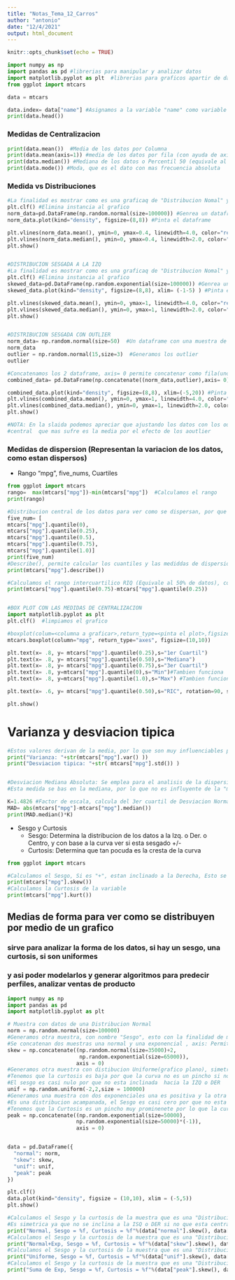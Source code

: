 ```yaml
---
title: "Notas_Tema_12_Carros"
author: "antonio"
date: "12/4/2021"
output: html_document
---
```


```r
knitr::opts_chunk$set(echo = TRUE)
```

```python
import numpy as np
import pandas as pd #librerias para manipular y analizar datos 
import matplotlib.pyplot as plt  #librerias para graficos apartir de datos en listas
from ggplot import mtcars

data = mtcars

data.index= data["name"] #Asignamos a la variable "name" como variable indice del dataset 
print(data.head())
```


### Medidas de Centralizacion
```python
print(data.mean())  #Media de los datos por Columna
print(data.mean(axis=1)) #media de los datos por fila (con ayuda de axis=1)
print(data.median()) #Mediana de los datos o Percentil 50 (equivale al 50% de datos hacia arriba y abajo )
print(data.mode()) #Moda, que es el dato con mas frecuencia absoluta
```


### Medida vs Distribuciones 
```python

#La finalidad es mostrar como es una graficaq de "Distribucion Nomal" y pintar las medidas de cnetralizacion
plt.clf() #Elimina instancia al grafico
norm_data=pd.DataFrame(np.random.normal(size=100000)) #Genrea un dataframe con una muestra de n valores
norm_data.plot(kind="density", figsize=(8,8)) #Pinta el dataframe 

plt.vlines(norm_data.mean(), ymin=0, ymax=0.4, linewidth=4.0, color="red" )
plt.vlines(norm_data.median(), ymin=0, ymax=0.4, linewidth=2.0, color="green" )
plt.show()


#DISTRIBUCION SESGADA A LA IZQ
#La finalidad es mostrar como es una graficaq de "Distribucion Nomal" y pintar las medidas de cnetralizacion
plt.clf() #Elimina instancia al grafico
skewed_data=pd.DataFrame(np.random.exponential(size=100000)) #Genrea un dataframe con una muestra de n valores
skewed_data.plot(kind="density", figsize=(8,8), xlim= (-1-5) ) #Pinta el dataframe 

plt.vlines(skewed_data.mean(), ymin=0, ymax=1, linewidth=4.0, color="red" )
plt.vlines(skewed_data.median(), ymin=0, ymax=1, linewidth=2.0, color="green" )
plt.show()


#DISTRIBUCION SESGADA CON OUTLIER
norm_data= np.random.normal(size=50)  #Un dataframe con una muestra de 50 
norm_data  
outlier = np.random.normal(15,size=3)  #Generamos los outlier
outlier

#Concatenamos los 2 dataframe, axis= 0 permite concatenar como fila(uno abajo de otro) 
combined_data= pd.DataFrame(np.concatenate((norm_data,outlier),axis= 0)) 

combined_data.plot(kind="density", figsize=(8,8), xlim=(-5,20)) #Pinta el dataframe 
plt.vlines(combined_data.mean(), ymin=0, ymax=1, linewidth=4.0, color="red" )
plt.vlines(combined_data.median(), ymin=0, ymax=1, linewidth=2.0, color="green" )
plt.show()

#NOTA: En la slaida podemos apreciar que ajustando los datos con los outliers, las medida de tendencia 
#central  que mas sufre es la media por el efecto de los aoutlier


```


### Medidas de dispersion (Representan la variacion de los datos, como estan dispersos)
  - Rango "mpg", five_nums, Cuartiles
```python

from ggplot import mtcars
rango=  max(mtcars["mpg"])-min(mtcars["mpg"])  #Calculamos el rango 
print(rango)

#Distribucion central de los datos para ver como se dispersan, por que te da los 5 cuantiles
five_num= [
mtcars["mpg"].quantile(0),
mtcars["mpg"].quantile(0.25),
mtcars["mpg"].quantile(0.5),
mtcars["mpg"].quantile(0.75),
mtcars["mpg"].quantile(1.0)]
print(five_num)
#Describe(), permite calcular los cuantiles y las mediddas de dispersion 
print(mtcars["mpg"].describe())

#Calculamos el rango intercuartilico RIQ (Equivale al 50% de datos), consta de restar el Q3(75%) - Q1(25%) 
print(mtcars["mpg"].quantile(0.75)-mtcars["mpg"].quantile(0.25))


#BOX PLOT CON LAS MEDIDAS DE CENTRALIZACION
import matplotlib.pyplot as plt  
plt.clf()  #limpiamos el grafico

#boxplot(colum=<columna a graficar>,return_type=<pinta el plot>,figsize=<(largo y ancho del grafico)> )
mtcars.boxplot(column="mpg", return_type="axes", figsize=(10,10))

plt.text(x= .8, y= mtcars["mpg"].quantile(0.25),s="1er Cuartil")
plt.text(x= .8, y= mtcars["mpg"].quantile(0.50),s="Mediana")
plt.text(x= .8, y= mtcars["mpg"].quantile(0.75),s="3er Cuartil")
plt.text(x= .8, y=mtcars["mpg"].quantile(0),s="Min")#Tambien funciona  min( mtcars["mpg"])
plt.text(x= .8, y=mtcars["mpg"].quantile(1.0),s="Max") #Tambien funciona  max( mtcars["mpg"])

plt.text(x= .6, y= mtcars["mpg"].quantile(0.50),s="RIC", rotation=90, size=20  )  #Rango Intercuartilico

plt.show()
```


# Varianza y desviacion tipica

```python
#Estos valores derivan de la media, por lo que son muy influenciables por el sesgo
print("Varianza: "+str(mtcars["mpg"].var() )) 
print("Desviacion tipica: "+str( mtcars["mpg"].std()) ) 


#Desviacion Mediana Absoluta: Se emplea para el analisis de la dispersion de los datos
#Esta medida se bas en la mediana, por lo que no es influyente de la "media"

K=1.4826 #Factor de escala, calcula del 3er cuartil de Desviacion Normal de la Mediana Absoluta
MAD= abs(mtcars["mpg"]-mtcars["mpg"].median()) 
print(MAD.median()*K)

```

- Sesgo y Curtosis
  - Sesgo: Determina la distribucion de los datos a la Izq. o Der. o Centro, y con base a la curva ver si esta sesgado +/-
  - Curtosis: Determina que tan pocuda es la cresta de la curva 

```python
from ggplot import mtcars

#Calculamos el Sesgo, Si es "+", estan inclinado a la Derecha, Esto se puede validar si se mira las curtosis de la variable
print(mtcars["mpg"].skew())
#Calculamos la Curtosis de la variable 
print(mtcars["mpg"].kurt()) 
```



## Medias de forma para ver como se distribuyen por medio de un grafico
### sirve para analizar la forma de los datos, si hay un sesgo, una curtosis, si son uniformes
### y asi poder modelarlos y generar algoritmos para predecir perfiles, analizar ventas de producto 
```python
import numpy as np
import pandas as pd
import matplotlib.pyplot as plt

# Muestra con datos de una Distribucion Normal
norm = np.random.normal(size=100000) 
#Generamos otra muestra, con nombre "Sesgo", esto con la finalidad de mostrar que la curva esta hacia la Izquierda(+)
#Se concatenan dos muestras una normal y una exponencial , axis: Permite apilar una abjo de otra
skew = np.concatenate((np.random.normal(size=35000)+2, 
                       np.random.exponential(size=65000)),
                      axis = 0)  
#Generamos otra muestra con distibucion Uniforme(grafico plano), simetrico de -2, 2 
#Tenemos que la curtosis es baja por que la curva no es un pincho si no totalmente plana ejemplo -1.20 ,-0.22. 
#El sesgo es casi nulo por que no esta inclinada  hacia la IZQ o DER 
unif = np.random.uniform(-2,2,size = 100000)
#Generamos una muestra con dos exponenciales una es positiva y la otra es una exponencial negativa
#Es una distribucion acampanada, el Sesgo es casi cero por que no esta inclinada a la IZQ o DER por construccion
#Tenemos que la Curtosis es un pincho muy prominenete por lo que la curtosis es muy grande ejemplo 2 o 3
peak = np.concatenate((np.random.exponential(size=50000),
                      np.random.exponential(size=50000)*(-1)),
                      axis = 0)


data = pd.DataFrame({
  "normal": norm,
  "skew": skew,
  "unif": unif,
  "peak": peak
})

plt.clf()
data.plot(kind="density", figsize = (10,10), xlim = (-5,5))
plt.show()

#Calculamos el Sesgo y la curtosis de la muestra que es una "Distribucion Normal"
#Es simetrica ya que no se inclina a la ISQ o DER si no que esta centralizada
print("Normal, Sesgo = %f, Curtosis = %f"%(data["normal"].skew(), data["normal"].kurt()))
#Calculamos el Sesgo y la curtosis de la muestra que es una "Distribucion Exponencial"
print("Normal+Exp, Sesgo = %f, Curtosis = %f"%(data["skew"].skew(), data["skew"].kurt()))
#Calculamos el Sesgo y la curtosis de la muestra que es una "Distribucion Uniforme, aqu"
print("Uniforme, Sesgo = %f, Curtosis = %f"%(data["unif"].skew(), data["unif"].kurt()))
#Calculamos el Sesgo y la curtosis de la muestra que es una "Distribucion Exponencial +/-"
print("Suma de Exp, Sesgo = %f, Curtosis = %f"%(data["peak"].skew(), data["peak"].kurt()))
```






